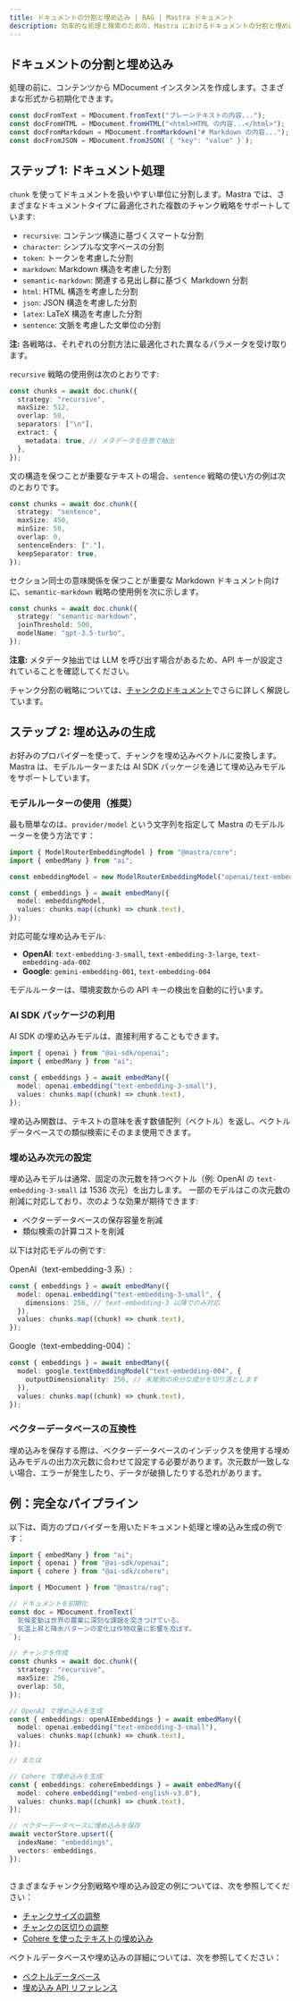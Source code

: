 ```yaml
---
title: ドキュメントの分割と埋め込み | RAG | Mastra ドキュメント
description: 効率的な処理と検索のための、Mastra におけるドキュメントの分割と埋め込みに関するガイド。
---
```


## ドキュメントの分割と埋め込み

処理の前に、コンテンツから MDocument インスタンスを作成します。さまざまな形式から初期化できます。

```ts showLineNumbers copy
const docFromText = MDocument.fromText("プレーンテキストの内容...");
const docFromHTML = MDocument.fromHTML("<html>HTML の内容...</html>");
const docFromMarkdown = MDocument.fromMarkdown("# Markdown の内容...");
const docFromJSON = MDocument.fromJSON(`{ "key": "value" }`);
```


## ステップ 1: ドキュメント処理

`chunk` を使ってドキュメントを扱いやすい単位に分割します。Mastra では、さまざまなドキュメントタイプに最適化された複数のチャンク戦略をサポートしています:

* `recursive`: コンテンツ構造に基づくスマートな分割
* `character`: シンプルな文字ベースの分割
* `token`: トークンを考慮した分割
* `markdown`: Markdown 構造を考慮した分割
* `semantic-markdown`: 関連する見出し群に基づく Markdown 分割
* `html`: HTML 構造を考慮した分割
* `json`: JSON 構造を考慮した分割
* `latex`: LaTeX 構造を考慮した分割
* `sentence`: 文脈を考慮した文単位の分割

**注:** 各戦略は、それぞれの分割方法に最適化された異なるパラメータを受け取ります。

`recursive` 戦略の使用例は次のとおりです:

```ts showLineNumbers copy
const chunks = await doc.chunk({
  strategy: "recursive",
  maxSize: 512,
  overlap: 50,
  separators: ["\n"],
  extract: {
    metadata: true, // メタデータを任意で抽出
  },
});
```

文の構造を保つことが重要なテキストの場合、`sentence` 戦略の使い方の例は次のとおりです。

```ts showLineNumbers copy
const chunks = await doc.chunk({
  strategy: "sentence",
  maxSize: 450,
  minSize: 50,
  overlap: 0,
  sentenceEnders: ["."],
  keepSeparator: true,
});
```

セクション同士の意味関係を保つことが重要な Markdown ドキュメント向けに、`semantic-markdown` 戦略の使用例を次に示します。

```ts showLineNumbers copy
const chunks = await doc.chunk({
  strategy: "semantic-markdown",
  joinThreshold: 500,
  modelName: "gpt-3.5-turbo",
});
```

**注意:** メタデータ抽出では LLM を呼び出す場合があるため、API キーが設定されていることを確認してください。

チャンク分割の戦略については、[チャンクのドキュメント](/reference/rag/chunk.mdx)でさらに詳しく解説しています。


## ステップ 2: 埋め込みの生成

お好みのプロバイダーを使って、チャンクを埋め込みベクトルに変換します。Mastra は、モデルルーターまたは AI SDK パッケージを通じて埋め込みモデルをサポートしています。

### モデルルーターの使用（推奨）

最も簡単なのは、`provider/model` という文字列を指定して Mastra のモデルルーターを使う方法です：

```ts showLineNumbers copy
import { ModelRouterEmbeddingModel } from "@mastra/core";
import { embedMany } from "ai";

const embeddingModel = new ModelRouterEmbeddingModel("openai/text-embedding-3-small");

const { embeddings } = await embedMany({
  model: embeddingModel,
  values: chunks.map((chunk) => chunk.text),
});
```

対応可能な埋め込みモデル:

* **OpenAI**: `text-embedding-3-small`, `text-embedding-3-large`, `text-embedding-ada-002`
* **Google**: `gemini-embedding-001`, `text-embedding-004`

モデルルーターは、環境変数からの API キーの検出を自動的に行います。


### AI SDK パッケージの利用

AI SDK の埋め込みモデルは、直接利用することもできます。

```ts showLineNumbers copy
import { openai } from "@ai-sdk/openai";
import { embedMany } from "ai";

const { embeddings } = await embedMany({
  model: openai.embedding("text-embedding-3-small"),
  values: chunks.map((chunk) => chunk.text),
});
```

埋め込み関数は、テキストの意味を表す数値配列（ベクトル）を返し、ベクトルデータベースでの類似検索にそのまま使用できます。


### 埋め込み次元の設定

埋め込みモデルは通常、固定の次元数を持つベクトル（例: OpenAI の `text-embedding-3-small` は 1536 次元）を出力します。
一部のモデルはこの次元数の削減に対応しており、次のような効果が期待できます:

* ベクターデータベースの保存容量を削減
* 類似検索の計算コストを削減

以下は対応モデルの例です:

OpenAI（text-embedding-3 系）:

```ts
const { embeddings } = await embedMany({
  model: openai.embedding("text-embedding-3-small", {
    dimensions: 256, // text-embedding-3 以降でのみ対応
  }),
  values: chunks.map((chunk) => chunk.text),
});
```

Google（text-embedding-004）：

```ts
const { embeddings } = await embedMany({
  model: google.textEmbeddingModel("text-embedding-004", {
    outputDimensionality: 256, // 末尾側の余分な成分を切り落とします
  }),
  values: chunks.map((chunk) => chunk.text),
});
```


### ベクターデータベースの互換性

埋め込みを保存する際は、ベクターデータベースのインデックスを使用する埋め込みモデルの出力次元数に合わせて設定する必要があります。次元数が一致しない場合、エラーが発生したり、データが破損したりする恐れがあります。

## 例：完全なパイプライン

以下は、両方のプロバイダーを用いたドキュメント処理と埋め込み生成の例です：

```ts showLineNumbers copy
import { embedMany } from "ai";
import { openai } from "@ai-sdk/openai";
import { cohere } from "@ai-sdk/cohere";

import { MDocument } from "@mastra/rag";

// ドキュメントを初期化
const doc = MDocument.fromText(`
  気候変動は世界の農業に深刻な課題を突きつけている。
  気温上昇と降水パターンの変化は作物収量に影響を及ぼす。
`);

// チャンクを作成
const chunks = await doc.chunk({
  strategy: "recursive",
  maxSize: 256,
  overlap: 50,
});

// OpenAI で埋め込みを生成
const { embeddings: openAIEmbeddings } = await embedMany({
  model: openai.embedding("text-embedding-3-small"),
  values: chunks.map((chunk) => chunk.text),
});

// または

// Cohere で埋め込みを生成
const { embeddings: cohereEmbeddings } = await embedMany({
  model: cohere.embedding("embed-english-v3.0"),
  values: chunks.map((chunk) => chunk.text),
});

// ベクターデータベースに埋め込みを保存
await vectorStore.upsert({
  indexName: "embeddings",
  vectors: embeddings,
});
```


##

さまざまなチャンク分割戦略や埋め込み設定の例については、次を参照してください：

- [チャンクサイズの調整](/reference/rag/chunk.mdx#adjust-chunk-size)
- [チャンクの区切りの調整](/reference/rag/chunk.mdx#adjust-chunk-delimiters)
- [Cohere を使ったテキストの埋め込み](/reference/rag/embeddings.mdx#using-cohere)

ベクトルデータベースや埋め込みの詳細については、次を参照してください：

- [ベクトルデータベース](./vector-databases.mdx)
- [埋め込み API リファレンス](/reference/rag/embeddings.mdx)